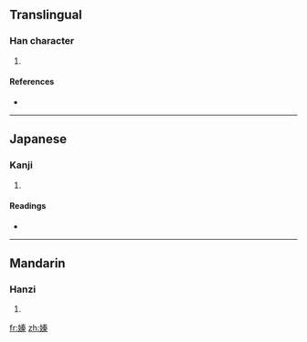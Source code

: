 ==Translingual==

===Han character===
{{Han char|rn=38|rad=女|as=10|sn=13|four=4549<sub>4</sub>|canj=女手大木 (VQKD)}}

# {{defn|Han|sort=女10}}

====References====
* {{Han ref|kx=0268.320|dkj=06601|hdz=21070.070|uh=5AC0|ud=23232|bh=DD41|bd=56641}}

----

==Japanese==

===Kanji===
{{ja-kanji|grade=|rs=女10}}

# {{defn|Japanese|sort=女10}}

====Readings====
* {{ja-readings|on=[[しん]] (shin), [[じん]] (jin)|kun=}}

----

==Mandarin==

===Hanzi===
{{cmn-hanzi|pin=[[piāo]] ([[piao1]]), [[piáo]] ([[piao2]]), [[qín]] ([[qin2]])|wg=p'iao<sup>1</sup>, p'iao<sup>2</sup>, ch'in<sup>2</sup>}}

# {{defn|Mandarin|sort=女10}}

[[fr:嫀]]
[[zh:嫀]]